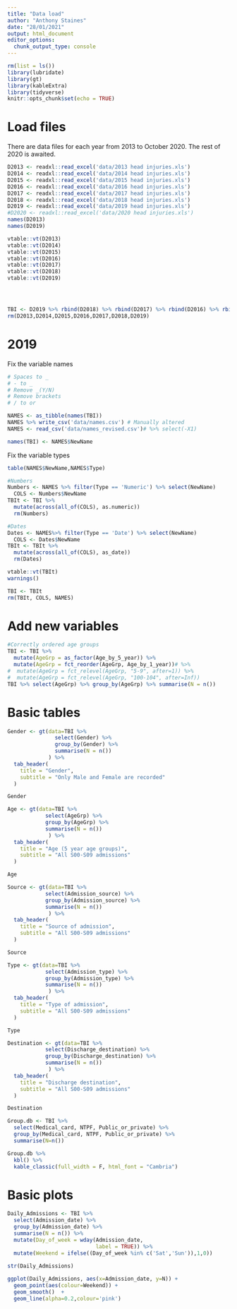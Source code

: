 ```yaml
---
title: "Data load"
author: "Anthony Staines"
date: "28/01/2021"
output: html_document
editor_options: 
  chunk_output_type: console
---
```


```r
rm(list = ls())
library(lubridate)
library(gt)
library(kableExtra)
library(tidyverse)
knitr::opts_chunk$set(echo = TRUE)
```

# Load files

There are data files for each year from 2013 to October 2020. The rest of 2020 is awaited.

```r
D2013 <- readxl::read_excel('data/2013 head injuries.xls')
D2014 <- readxl::read_excel('data/2014 head injuries.xls')
D2015 <- readxl::read_excel('data/2015 head injuries.xls')
D2016 <- readxl::read_excel('data/2016 head injuries.xls')
D2017 <- readxl::read_excel('data/2017 head injuries.xls')
D2018 <- readxl::read_excel('data/2018 head injuries.xls')
D2019 <- readxl::read_excel('data/2019 head injuries.xls')
#D2020 <- readxl::read_excel('data/2020 head injuries.xls')
names(D2013)
names(D2019)

vtable::vt(D2013)
vtable::vt(D2014)
vtable::vt(D2015)
vtable::vt(D2016)
vtable::vt(D2017)
vtable::vt(D2018)
vtable::vt(D2019)




TBI <- D2019 %>% rbind(D2018) %>% rbind(D2017) %>% rbind(D2016) %>% rbind(D2015) %>% rbind(D2014) %>% rbind(D2013)
rm(D2013,D2014,D2015,D2016,D2017,D2018,D2019)

```

# 2019
 Fix the variable names
```r

# Spaces to _
# - to _
# Remove _(Y/N)
# Remove brackets
# / to or

NAMES <- as_tibble(names(TBI))
NAMES %>% write_csv('data/names.csv') # Manually altered
NAMES <- read_csv('data/names_revised.csv')# %>% select(-X1)

names(TBI) <- NAMES$NewName  
```

Fix the variable types
```r
table(NAMES$NewName,NAMES$Type)

#Numbers
Numbers <- NAMES %>% filter(Type == 'Numeric') %>% select(NewName)
  COLS <- Numbers$NewName
TBIt <- TBI %>%
  mutate(across(all_of(COLS), as.numeric))
  rm(Numbers)

#Dates
Dates <- NAMES%>% filter(Type == 'Date') %>% select(NewName)
  COLS <- Dates$NewName
TBIt <- TBIt %>%
  mutate(across(all_of(COLS), as_date))
  rm(Dates)

vtable::vt(TBIt)
warnings()

TBI <- TBIt
rm(TBIt, COLS, NAMES)
```

# Add new variables

```r
#Correctly ordered age groups
TBI <- TBI %>%
  mutate(AgeGrp = as_factor(Age_by_5_year)) %>%
  mutate(AgeGrp = fct_reorder(AgeGrp, Age_by_1_year))# %>%
#  mutate(AgeGrp = fct_relevel(AgeGrp, "5-9", after=1)) %>%
#  mutate(AgeGrp = fct_relevel(AgeGrp, "100-104", after=Inf))
TBI %>% select(AgeGrp) %>% group_by(AgeGrp) %>% summarise(N = n())

```

# Basic tables

```r

Gender <- gt(data=TBI %>%
               select(Gender) %>%
               group_by(Gender) %>%
               summarise(N = n())
             ) %>%
  tab_header(
    title = "Gender",
    subtitle = "Only Male and Female are recorded"
  )

Gender

Age <- gt(data=TBI %>%
            select(AgeGrp) %>%
            group_by(AgeGrp) %>%
            summarise(N = n())
             ) %>%
  tab_header(
    title = "Age (5 year age groups)",
    subtitle = "All S00-S09 admissions"
  )

Age

Source <- gt(data=TBI %>%
            select(Admission_source) %>%
            group_by(Admission_source) %>%
            summarise(N = n())
             ) %>%
  tab_header(
    title = "Source of admission",
    subtitle = "All S00-S09 admissions"
  )

Source

Type <- gt(data=TBI %>%
            select(Admission_type) %>%
            group_by(Admission_type) %>%
            summarise(N = n())
             ) %>%
  tab_header(
    title = "Type of admission",
    subtitle = "All S00-S09 admissions"
  )

Type

Destination <- gt(data=TBI %>%
            select(Discharge_destination) %>%
            group_by(Discharge_destination) %>%
            summarise(N = n())
             ) %>%
  tab_header(
    title = "Discharge destination",
    subtitle = "All S00-S09 admissions"
  )

Destination

Group.db <- TBI %>%
  select(Medical_card, NTPF, Public_or_private) %>%
  group_by(Medical_card, NTPF, Public_or_private) %>%
  summarise(N=n())

Group.db %>%
  kbl() %>%
  kable_classic(full_width = F, html_font = "Cambria")

```

# Basic plots

```r
Daily_Admissions <- TBI %>%
  select(Admission_date) %>%
  group_by(Admission_date) %>%
  summarise(N = n()) %>%
  mutate(Day_of_week = wday(Admission_date,
                            label = TRUE)) %>%
  mutate(Weekend = ifelse((Day_of_week %in% c('Sat','Sun')),1,0))
  
str(Daily_Admissions)

ggplot(Daily_Admissions, aes(x=Admission_date, y=N)) +
  geom_point(aes(colour=Weekend)) +
  geom_smooth()  +
  geom_line(alpha=0.2,colour='pink')

```
